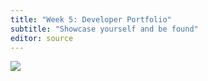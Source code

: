```yaml
---
title: "Week 5: Developer Portfolio"
subtitle: "Showcase yourself and be found"
editor: source
---
```


![](https://inspirationfeed.com/wp-content/uploads/2022/09/Construction-M32emes.jpg)